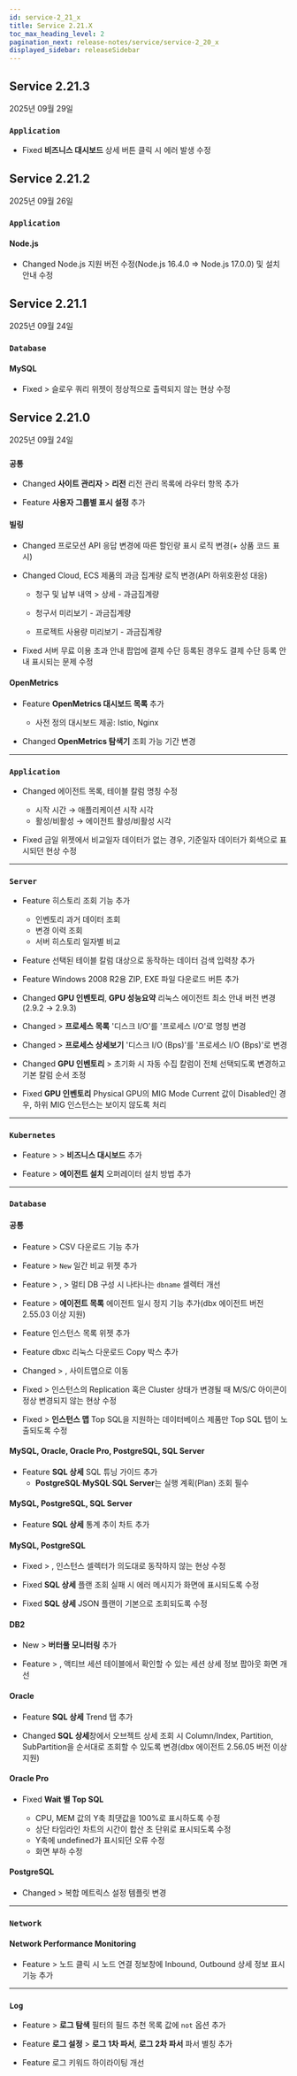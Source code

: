 ```yaml
---
id: service-2_21_x
title: Service 2.21.X
toc_max_heading_level: 2
pagination_next: release-notes/service/service-2_20_x
displayed_sidebar: releaseSidebar
---
```


## Service 2.21.3

2025년 09월 29일 

<div class='indentTab'>

### `Application`

- <Status priority='0'>Fixed</Status> **비즈니스 대시보드** 상세 버튼 클릭 시 에러 발생 수정

</div> 

## Service 2.21.2

2025년 09월 26일 

<div class='indentTab'>

### `Application`

#### Node.js

- <Status priority='1'>Changed</Status> Node.js 지원 버전 수정(Node.js 16.4.0 => Node.js 17.0.0) 및 설치 안내 수정

</div> 

## Service 2.21.1

2025년 09월 24일 

<div class='indentTab'>

### `Database`

#### MySQL

- <Status priority='0'>Fixed</Status> <Cmdname sid="side_dashboard" className="uitext" /> &gt; <Cmdname sid="side_multiInstance" className="uitext" /> 슬로우 쿼리 위젯이 정상적으로 출력되지 않는 현상 수정

</div> 

## Service 2.21.0

2025년 09월 24일

<div class='indentTab'>

### `공통`

- <Status priority='1'>Changed</Status> **사이트 관리자** &gt; **리전** 리전 관리 목록에 라우터 항목 추가

- <Status priority='1'>Feature</Status> **사용자 그룹별 표시 설정** 추가


#### 빌링

- <Status priority='1'>Changed</Status> 프로모션 API 응답 변경에 따른 할인량 표시 로직 변경(+ 상품 코드 표시)

- <Status priority='1'>Changed</Status> Cloud, ECS 제품의 과금 집계량 로직 변경(API 하위호환성 대응) 

    - 청구 및 납부 내역 > 상세 - 과금집계량

    - 청구서 미리보기 - 과금집계량

    - 프로젝트 사용량 미리보기 - 과금집계량

- <Status priority='0'>Fixed</Status> 서버 무료 이용 초과 안내 팝업에 결제 수단 등록된 경우도 결제 수단 등록 안내 표시되는 문제 수정

#### OpenMetrics

- <Status priority='1'>Feature</Status> **OpenMetrics 대시보드 목록** 추가

    - 사전 정의 대시보드 제공: Istio, Nginx

- <Status priority='1'>Changed</Status> **OpenMetrics 탐색기** 조회 가능 기간 변경

---

### `Application`

- <Status priority='1'>Changed</Status> <Cmdname sid="side_management" className="uitext" /> 에이전트 목록, 테이블 칼럼 명칭 수정

    - 시작 시간 → 애플리케이션 시작 시각
    - 활성/비활성 → 에이전트 활성/비활성 시각

- <Status priority='0'>Fixed</Status> <Cmdname sid="side_appDashboard" className="uitext" /> 금일 위젯에서 비교일자 데이터가 없는 경우, 기준일자 데이터가 회색으로 표시되던 현상 수정

---

### `Server`

- <Status priority='1'>Feature</Status> <Cmdname sid="side_serverInventory" className="uitext" /> 히스토리 조회 기능 추가

    - 인벤토리 과거 데이터 조회  
    - 변경 이력 조회  
    - 서버 히스토리 일자별 비교

- <Status priority='1'>Feature</Status> <Cmdname sid="side_serverInventory" className="uitext" /> 선택된 테이블 칼럼 대상으로 동작하는 데이터 검색 입력창 추가

- <Status priority='1'>Feature</Status> <Cmdname sid="agent_installation" className="uitext" /> Windows 2008 R2용 ZIP, EXE 파일 다운로드 버튼 추가

- <Status priority='1'>Changed</Status> **GPU 인벤토리**, **GPU 성능요약** 리눅스 에이전트 최소 안내 버전 변경(2.9.2 → 2.9.3)

- <Status priority='1'>Changed</Status> <Cmdname sid="side_serverDetail" className="uitext" /> &gt; **프로세스 목록** '디스크 I/O'를 '프로세스 I/O'로 명칭 변경

- <Status priority='1'>Changed</Status> <Cmdname sid="side_serverDetail" className="uitext" /> &gt; **프로세스 상세보기** '디스크 I/O (Bps)'를 '프로세스 I/O (Bps)'로 변경

- <Status priority='1'>Changed</Status> **GPU 인벤토리** &gt; <Cmdname sid="BTN06441" className="uitext" /> 초기화 시 자동 수집 칼럼이 전체 선택되도록 변경하고 기본 칼럼 순서 조정

- <Status priority='0'>Fixed</Status> **GPU 인벤토리** Physical GPU의 MIG Mode Current 값이 Disabled인 경우, 하위 MIG 인스턴스는 보이지 않도록 처리

---

### `Kubernetes`

- <Status priority='1'>Feature</Status> <Cmdname sid="app" className="uitext" /> &gt; <Cmdname sid="dashboard" className="uitext" /> &gt; **비즈니스 대시보드** 추가

- <Status priority='1'>Feature</Status> <Cmdname sid="side_management" className="uitext" /> &gt; **에이전트 설치** 오퍼레이터 설치 방법 추가

---

### `Database`

#### 공통

- <Status priority='1'>Feature</Status> <Cmdname sid="side_analysis" className="uitext" /> &gt; <Cmdname sid="side_dbScriptManager" className="uitext" /> CSV 다운로드 기능 추가

- <Status priority='1'>Feature</Status> <Cmdname sid="side_dashboard" className="uitext" /> &gt; <Cmdname sid="side_dbMonitoring" className="uitext" /> <code class="newfunc">New</code> 일간 비교 위젯 추가

- <Status priority='1'>Feature</Status> <Cmdname sid="side_dashboard" className="uitext" /> &gt; <Cmdname sid="side_dbMonitoring" className="uitext" />,  <Cmdname sid="side_analysis" className="uitext" /> &gt; <Cmdname sid="side_dbTrend" className="uitext" /> 멀티 DB 구성 시 나타나는 `dbname` 셀렉터 개선

- <Status priority='1'>Feature</Status> <Cmdname sid="side_management" className="uitext" />  &gt; **에이전트 목록** 에이전트 일시 정지 기능 추가(dbx 에이전트 버전 2.55.03 이상 지원)

- <Status priority='1'>Feature</Status> <Cmdname sid="integratedFlexboard" className="uitext" /> 인스턴스 목록 위젯 추가

- <Status priority='1'>Feature</Status> dbxc 리눅스 다운로드 Copy 박스 추가

- <Status priority='1'>Changed</Status> <Cmdname sid="side_analysis" className="uitext" /> &gt; <Cmdname sid="side_metricsSearch" className="uitext" />, <Cmdname sid="tag_count_anomaly_detection" className="uitext" /> 사이트맵으로 이동

- <Status priority='0'>Fixed</Status> <Cmdname sid="side_dashboard" className="uitext" /> &gt; <Cmdname sid="side_instanceList" className="uitext" /> 인스턴스의 Replication 혹은 Cluster 상태가 변경될 때 M/S/C 아이콘이 정상 변경되지 않는 현상 수정

- <Status priority='0'>Fixed</Status> <Cmdname sid="dashboard" className="uitext" /> &gt; **인스턴스 맵** Top SQL을 지원하는 데이터베이스 제품만 Top SQL 탭이 노출되도록 수정

#### MySQL, Oracle, Oracle Pro, PostgreSQL, SQL Server

- <Status priority='1'>Feature</Status> **SQL 상세** SQL 튜닝 가이드 추가
    - **PostgreSQL**·**MySQL**·**SQL Server**는 실행 계획(Plan) 조회 필수

#### MySQL, PostgreSQL, SQL Server

- <Status priority='1'>Feature</Status> **SQL 상세** 통계 추이 차트 추가

#### MySQL, PostgreSQL

- <Status priority='0'>Fixed</Status> <Cmdname sid="side_reportStat" className="uitext" /> &gt; <Cmdname sid="side_pgStat" className="uitext" />, <Cmdname sid="side_mysqlStat" className="uitext" /> 인스턴스 셀렉터가 의도대로 동작하지 않는 현상 수정

- <Status priority='0'>Fixed</Status> **SQL 상세** 플랜 조회 실패 시 에러 메시지가 화면에 표시되도록 수정

- <Status priority='0'>Fixed</Status> **SQL 상세** JSON 플랜이 기본으로 조회되도록 수정

#### DB2

- <Status priority='1'>New</Status> <Cmdname sid="side_dashboard" className="uitext" /> &gt; **버터풀 모니터링** 추가 

- <Status priority='1'>Feature</Status> <Cmdname sid="side_dashboard" className="uitext" /> &gt; <Cmdname sid="side_dbMonitoring" className="uitext" />, <Cmdname sid="side_multiInstance" className="uitext" /> 액티브 세션 테이블에서 확인할 수 있는 세션 상세 정보 팝아웃 화면 개선

#### Oracle

- <Status priority='1'>Feature</Status> **SQL 상세** Trend 탭 추가

- <Status priority='1'>Changed</Status> **SQL 상세**창에서 오브젝트 상세 조회 시 Column/Index, Partition, SubPartition을 순서대로 조회할 수 있도록 변경(dbx 에이전트 2.56.05 버전 이상 지원)

#### Oracle Pro

- <Status priority='0'>Fixed</Status> **Wait 별 Top SQL** 

    - CPU, MEM 값의 Y축 최댓값을 100%로 표시하도록 수정
    - 상단 타임라인 차트의 시간이 합산 초 단위로 표시되도록 수정
    - Y축에 undefined가 표시되던 오류 수정
    - 화면 부하 수정

#### PostgreSQL

- <Status priority='1'>Changed</Status> <Cmdname sid="side_event" className="uitext" /> &gt; <Cmdname sid="side_eventSetting" className="uitext" /> 복합 메트릭스 설정 템플릿 변경

---

### `Network`

#### Network Performance Monitoring

- <Status priority='1'>Feature</Status> <Cmdname sid="dashboard" className="uitext" /> &gt; <Cmdname sid="MNU06848" className="uitext" /> 노드 클릭 시 노드 연결 정보창에 Inbound, Outbound 상세 정보 표시 기능 추가

---

### `Log`

- <Status priority='1'>Feature</Status> <Cmdname sid="side_log" className="uitext" /> &gt; **로그 탐색** 필터의 필드 추천 목록 값에 `not` 옵션 추가

- <Status priority='1'>Feature</Status> **로그 설정** &gt; **로그 1차 파서**, **로그 2차 파서** 파서 별칭 추가

- <Status priority='1'>Feature</Status> 로그 키워드 하이라이팅 개선

</div> 